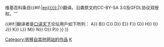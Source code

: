 {{tmbox
| type      = notice
| image     = [[File:TOTW.png|40px|link=]]
| style     = align:center; 
| textstyle = class="plainlinks"
| text      = '''这篇条目的全部或部分内容是从{{#switch:{{lc:{{{lang|en}}}}}|en=英语|de=德语|es=西班牙语|#default=其他语言}}维基百科条目{{#if:{{{source|}}}|[[:{{lc:{{{lang|en}}}}}:{{{source}}}|{{{source}}}]]}}翻译。沿袭原文的CC-BY-SA 3.0及GFDL协议双授权。'''<p>
{{#if:{{{thread_a|}}}|翻译者是[http://www.kouyitianxia.cn 口译天下]论坛用戶如下所列：
{{Kouyitianxia/author|thread={{{thread_a|}}}|author={{{author_a|}}}|title={{#if:{{{source|}}}|{{{source}}} - }}A}}
{{Kouyitianxia/author|thread={{{thread_b|}}}|author={{{author_b|}}}|title={{#if:{{{source|}}}|{{{source}}} - }}B}}
{{Kouyitianxia/author|thread={{{thread_c|}}}|author={{{author_c|}}}|title={{#if:{{{source|}}}|{{{source}}} - }}C}}
{{Kouyitianxia/author|thread={{{thread_d|}}}|author={{{author_d|}}}|title={{#if:{{{source|}}}|{{{source}}} - }}D}}
{{Kouyitianxia/author|thread={{{thread_e|}}}|author={{{author_e|}}}|title={{#if:{{{source|}}}|{{{source}}} - }}E}}
{{Kouyitianxia/author|thread={{{thread_f|}}}|author={{{author_f|}}}|title={{#if:{{{source|}}}|{{{source}}} - }}F}}
{{Kouyitianxia/author|thread={{{thread_g|}}}|author={{{author_g|}}}|title={{#if:{{{source|}}}|{{{source}}} - }}G}}
{{Kouyitianxia/author|thread={{{thread_h|}}}|author={{{author_h|}}}|title={{#if:{{{source|}}}|{{{source}}} - }}H}}
{{Kouyitianxia/author|thread={{{thread_i|}}}|author={{{author_i|}}}|title={{#if:{{{source|}}}|{{{source}}} - }}I}}
{{Kouyitianxia/author|thread={{{thread_j|}}}|author={{{author_j|}}}|title={{#if:{{{source|}}}|{{{source}}} - }}J}}
{{Kouyitianxia/author|thread={{{thread_k|}}}|author={{{author_k|}}}|title={{#if:{{{source|}}}|{{{source}}} - }}K}}
{{Kouyitianxia/author|thread={{{thread_l|}}}|author={{{author_l|}}}|title={{#if:{{{source|}}}|{{{source}}} - }}L}}
{{Kouyitianxia/author|thread={{{thread_m|}}}|author={{{author_m|}}}|title={{#if:{{{source|}}}|{{{source}}} - }}M}}
{{Kouyitianxia/author|thread={{{thread_n|}}}|author={{{author_n|}}}|title={{#if:{{{source|}}}|{{{source}}} - }}N}}
{{Kouyitianxia/author|thread={{{thread_o|}}}|author={{{author_o|}}}|title={{#if:{{{source|}}}|{{{source}}} - }}O}}
{{Kouyitianxia/author|thread={{{thread_p|}}}|author={{{author_p|}}}|title={{#if:{{{source|}}}|{{{source}}} - }}P}}
}} 	
}}<includeonly>[[Category:转移自其他网站的作品]]</includeonly><noinclude>
{{Documentation}}
[[Category:翻譯模板|K]]
</noinclude>